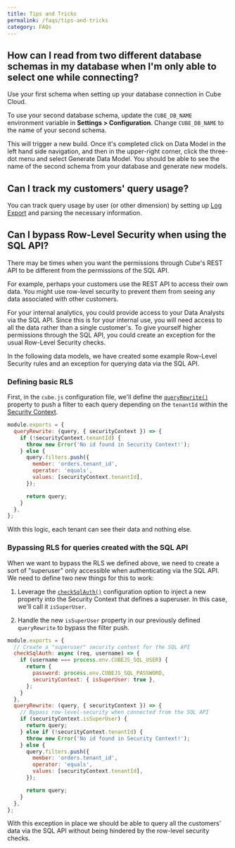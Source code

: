 ```yaml
---
title: Tips and Tricks
permalink: /faqs/tips-and-tricks
category: FAQs
---
```


## How can I read from two different database schemas in my database when I'm only able to select one while connecting?

Use your first schema when setting up your database connection in Cube Cloud.

To use your second database schema, update the `CUBE_DB_NAME` environment
variable in **Settings > Configuration**. Change `CUBE_DB_NAME` to the name of
your second schema.

This will trigger a new build. Once it's completed click on <Btn>Data
Model</Btn> in the left hand side navigation, and then in the upper-right
corner, click the three-dot menu and select <Btn>Generate Data Model</Btn>. You
should be able to see the name of the second schema from your database and
generate new models.

## Can I track my customers' query usage?

You can track query usage by user (or other dimension) by setting up [Log
Export][ref-cloud-o11y-logs] and parsing the necessary information.

## Can I bypass Row-Level Security when using the SQL API?

There may be times when you want the permissions through Cube's REST API to be
different from the permissions of the SQL API.

For example, perhaps your customers use the REST API to access their own data.
You might use row-level security to prevent them from seeing any data associated
with other customers.

For your internal analytics, you could provide access to your Data Analysts via
the SQL API. Since this is for your internal use, you will need access to all
the data rather than a single customer's. To give yourself higher permissions
through the SQL API, you could create an exception for the usual Row-Level
Security checks.

In the following data models, we have created some example Row-Level Security
rules and an exception for querying data via the SQL API.

### Defining basic RLS

First, in the `cube.js` configuration file, we'll define the
[`queryRewrite()`][ref-conf-ref-queryrewrite] property to push a filter to each
query depending on the `tenantId` within the [Security Context][ref-sec-ctx].

```javascript
module.exports = {
  queryRewrite: (query, { securityContext }) => {
    if (!securityContext.tenantId) {
      throw new Error('No id found in Security Context!');
    } else {
      query.filters.push({
        member: 'orders.tenant_id',
        operator: 'equals',
        values: [securityContext.tenantId],
      });

      return query;
    }
  },
};
```

With this logic, each tenant can see their data and nothing else.

### Bypassing RLS for queries created with the SQL API

When we want to bypass the RLS we defined above, we need to create a sort of
"superuser" only accessible when authenticating via the SQL API. We need to
define two new things for this to work:

1. Leverage the [`checkSqlAuth()`][ref-conf-ref-checksqlauth] configuration
   option to inject a new property into the Security Context that defines a
   superuser. In this case, we'll call it `isSuperUser`.

2. Handle the new `isSuperUser` property in our previously defined
   `queryRewrite` to bypass the filter push.

```javascript
module.exports = {
  // Create a "superuser" security context for the SQL API
  checkSqlAuth: async (req, username) => {
    if (username === process.env.CUBEJS_SQL_USER) {
      return {
        password: process.env.CUBEJS_SQL_PASSWORD,
        securityContext: { isSuperUser: true },
      };
    }
  },
  queryRewrite: (query, { securityContext }) => {
    // Bypass row-level-security when connected from the SQL API
    if (securityContext.isSuperUser) {
      return query;
    } else if (!securityContext.tenantId) {
      throw new Error('No id found in Security Context!');
    } else {
      query.filters.push({
        member: 'orders.tenant_id',
        operator: 'equals',
        values: [securityContext.tenantId],
      });

      return query;
    }
  },
};
```

With this exception in place we should be able to query all the customers' data
via the SQL API without being hindered by the row-level security checks.

[ref-cloud-o11y-logs]: /cloud/workspace/logs
[ref-conf-ref-checksqlauth]: /config#options-reference-check-sql-auth
[ref-conf-ref-queryrewrite]: /config#options-reference-query-rewrite
[ref-sec-ctx]: /security/context

